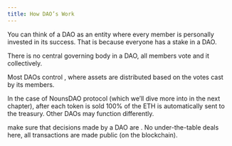 ```yaml
---
title: How DAO’s Work
---
```


You can think of a DAO as an entity where every member is personally invested in its success.
That is because everyone has a stake in a DAO.

There is no central governing body in a DAO, all members vote and <Nutshell children="govern" glossaryEntry="content/glossary/DAO-Governance.mdx" /> it collectively.

Most DAOs control <Nutshell children="treasuries" glossaryEntry="content/glossary/DAO-Treasury.mdx" />, where assets are distributed based on the votes cast by its members.

In the case of NounsDAO protocol (which we’ll dive more into in the next chapter), after each token is sold 100% of the ETH is automatically sent to the treasury. Other DAOs may function differently.

<Nutshell children="Smart contracts" glossaryEntry="content/glossary/smart_contract.mdx" /> make sure that decisions made by a DAO are <Nutshell children="trustless" glossaryEntry="content/glossary/trustless.mdx" />. No under-the-table deals here, all transactions are made public (on the blockchain).
